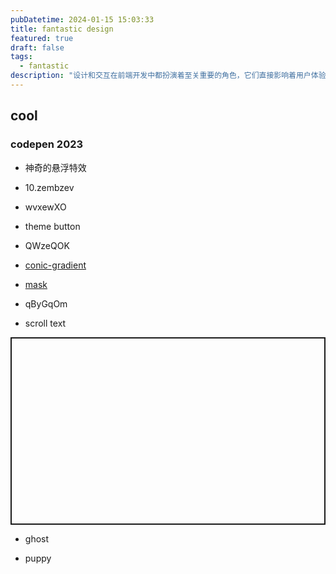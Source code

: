 ```yaml
---
pubDatetime: 2024-01-15 15:03:33
title: fantastic design
featured: true
draft: false
tags:
  - fantastic
description: "设计和交互在前端开发中都扮演着至关重要的角色，它们直接影响着用户体验和产品的成功"
---
```


## cool

### codepen 2023

- 神奇的悬浮特效

<p
  class="codepen"
  data-height="500"
  data-default-tab="result"
  data-slug-hash="YzJNbOa"
  data-preview="true"
  data-user="mubangadv"
></p>
<script async src="https://cpwebassets.codepen.io/assets/embed/ei.js"></script>

- 10.zembzev

<p
  class="codepen"
  data-height="500"
  data-default-tab="result"
  data-slug-hash="ZEmBzEv"
  data-preview="true"
  data-user="RAFA3L"
></p>
<script async src="https://cpwebassets.codepen.io/assets/embed/ei.js"></script>

- wvxewXO

<p
  class="codepen"
  data-height="300"
  data-default-tab="result"
  data-slug-hash="wvxewXO"
  data-preview="true"
  data-user="gayane-gasparyan"
></p>
<script async src="https://cpwebassets.codepen.io/assets/embed/ei.js"></script>

- theme button

<p
  class="codepen"
  data-height="300"
  data-default-tab="result"
  data-slug-hash="LYgjpYZ"
  data-preview="true"
  data-user="jh3y"
></p>
<script async src="https://cpwebassets.codepen.io/assets/embed/ei.js"></script>

- QWzeQOK

<p
  class="codepen"
  data-height="300"
  data-default-tab="result"
  data-slug-hash="QWzeQOK"
  data-preview="true"
  data-user="ecemgo"
></p>
<script async src="https://cpwebassets.codepen.io/assets/embed/ei.js"></script>

- [conic-gradient](https://developer.mozilla.org/zh-CN/docs/Web/CSS/gradient/conic-gradient)

<p
  class="codepen"
  data-height="300"
  data-default-tab="result"
  data-slug-hash="GRBeXLY"
  data-preview="true"
  data-user="avstorm"
></p>
<script async src="https://cpwebassets.codepen.io/assets/embed/ei.js"></script>

- [mask](https://developer.mozilla.org/zh-CN/docs/Web/CSS/mask)

<p
  class="codepen"
  data-height="300"
  data-default-tab="result"
  data-slug-hash="MWBjraa"
  data-preview="true"
  data-user="t_afif"
></p>
<script async src="https://cpwebassets.codepen.io/assets/embed/ei.js"></script>

- qByGqOm

<p
  class="codepen"
  data-height="300"
  data-default-tab="result"
  data-slug-hash="qByGqOm"
  data-preview="true"
  data-user="thebabydino"
></p>
<script async src="https://cpwebassets.codepen.io/assets/embed/ei.js"></script>

- scroll text

<p
  class="codepen"
  data-height="300"
  data-default-tab="result"
  data-slug-hash="eYbYydG"
  data-preview="true"
  data-user="jh3y"
  style="height: 300px; box-sizing: border-box; display: flex; align-items: center; justify-content: center; border: 2px solid; margin: 1em 0; padding: 1em;"
></p>
<script async src="https://cpwebassets.codepen.io/assets/embed/ei.js"></script>

- ghost

<p
  class="codepen"
  data-height="300"
  data-default-tab="result"
  data-slug-hash="yLGxEKb"
  data-preview="true"
  data-user="ksenia-k"
></p>
<script async src="https://cpwebassets.codepen.io/assets/embed/ei.js"></script>

- puppy

<p
  class="codepen"
  data-height="300"
  data-default-tab="result"
  data-slug-hash="MWBGbOb"
  data-preview="true"
  data-user="Ma5a"
></p>
<script async src="https://cpwebassets.codepen.io/assets/embed/ei.js"></script>
